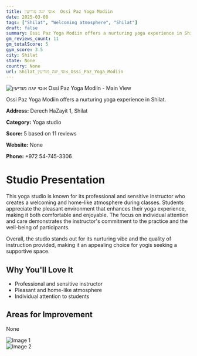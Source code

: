 ```yaml
---
title: אוסי יוגה מודיעין  Ossi Paz Yoga Modiin
date: 2025-03-08
tags: ["Shilat", "Welcoming atmosphere", "Shilat"]  
draft: false
summary: Ossi Paz Yoga Modiin offers a nurturing yoga experience in Shilat.
gm_reviews_count: 11
gm_totalScore: 5
gym_score: 3.5
city: Shilat
state: None
country: None
url: Shilat_אוסי_יוגה_מודיעין_Ossi_Paz_Yoga_Modiin
---
```


<div className="aspect-[16/9] relative my-8">
  <img 
    src="https://lh5.googleusercontent.com/p/AF1QipM--Bl44xVtAxlg_d039nqSYfRof5qbS1gVcQqF=w1920-h1080-k-no"
    alt="אוסי יוגה מודיעין  Ossi Paz Yoga Modiin - Main View"
    className="object-cover absolute inset-0 w-full h-full rounded-lg"
  />
</div>

Ossi Paz Yoga Modiin offers a nurturing yoga experience in Shilat.

**Address:** Derech HaZayit 1, Shilat

**Category:** Yoga studio

**Score:** 5 based on 11 reviews

**Website:** None

**Phone:** +972 54-745-3306

# Studio Presentation

This yoga studio is known for its professional and sensitive instructor who creates a welcoming and home-like atmosphere during classes. Students appreciate the pleasant environment that enhances their yoga experience, making it both comfortable and enjoyable. The focus on individual attention and care demonstrates the instructor's commitment to the practice and the well-being of participants.

Overall, the studio stands out for its nurturing vibe and the quality of instruction provided, making it an appealing choice for yogis seeking a supportive space.

## Why You'll Love It

- Professional and sensitive instructor
- Pleasant and home-like atmosphere
- Individual attention to students

## Areas for Improvement

None

<div className="grid grid-cols-1 xl:grid-cols-2 gap-4 my-8">
<div className="aspect-[4/3] relative"><img src="https://lh5.googleusercontent.com/p/AF1QipOpLvCigIMGYLFzOS0FDSoi-8H2hX7K_kJ46XCb=w1920-h1080-k-no" alt="Image 1" className="object-cover absolute inset-0 w-full h-full rounded-lg" /></div>
<div className="aspect-[4/3] relative"><img src="https://lh5.googleusercontent.com/p/AF1QipNKVZRZAiXIljUD7-nNNPxTVoZYSmizgym3xC8Y=w1920-h1080-k-no" alt="Image 2" className="object-cover absolute inset-0 w-full h-full rounded-lg" /></div>
</div>